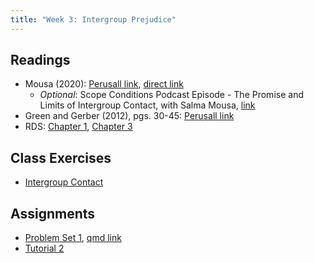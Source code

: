 ```yaml
---
title: "Week 3: Intergroup Prejudice"
---
```


## Readings

-   Mousa (2020): [Perusall link](https://app.perusall.com/courses/17-831-data-and-politics/building-social-cohesion-between-christians-and-muslims-through-soccer-in-post-isis-iraq-294650249), [direct link](https://www.science.org/doi/10.1126/science.abb3153)
    -   *Optional*: Scope Conditions Podcast Episode - The Promise and Limits of Intergroup Contact, with Salma Mousa, [link](https://www.scopeconditionspodcast.com/episodes/episode-01salmamousa)
-   Green and Gerber (2012), pgs. 30-45: [Perusall link](https://app.perusall.com/courses/17-831-data-and-politics/field-experiments-design-analysis-and-interpretation-chapter-2)
-   RDS: [Chapter 1](https://r4ds.hadley.nz/data-visualize), [Chapter 3](https://r4ds.hadley.nz/data-transform)

## Class Exercises
- [Intergroup Contact](https://www.dropbox.com/scl/fi/7ja9yilul28tqlxu4r223/contact.qmd?rlkey=yz71byb82mkafgrxxlv1lzkww&dl=1)

## Assignments

-   [Problem Set 1](../psets/pset1/pset1.qmd), [qmd link](https://raw.githubusercontent.com/fdhidalgo/data_politics-24/main/psets/pset1/pset1.qmd)
-   [Tutorial 2](https://dhidalgo.shinyapps.io/Tutorial-2/)

